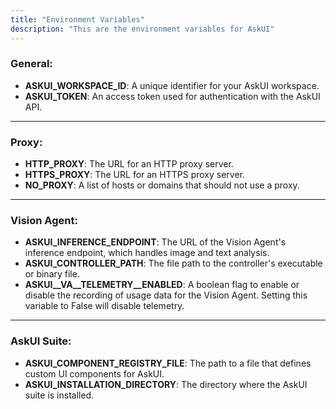 ```yaml
---
title: "Environment Variables"
description: "This are the environment variables for AskUI"
---
```



### General:

- **ASKUI_WORKSPACE_ID**: A unique identifier for your AskUI workspace.
- **ASKUI_TOKEN**: An access token used for authentication with the AskUI API.

---

### Proxy:

- **HTTP_PROXY**: The URL for an HTTP proxy server.
- **HTTPS_PROXY**: The URL for an HTTPS proxy server.
- **NO_PROXY**: A list of hosts or domains that should not use a proxy.

---

### Vision Agent:

- **ASKUI_INFERENCE_ENDPOINT**: The URL of the Vision Agent's inference endpoint, which handles image and text analysis.
- **ASKUI_CONTROLLER_PATH**: The file path to the controller's executable or binary file.
- **ASKUI__VA__TELEMETRY__ENABLED**: A boolean flag to enable or disable the recording of usage data for the Vision Agent. Setting this variable to False will disable telemetry.

---

### AskUI Suite:

- **ASKUI_COMPONENT_REGISTRY_FILE**: The path to a file that defines custom UI components for AskUI.
- **ASKUI_INSTALLATION_DIRECTORY**: The directory where the AskUI suite is installed.

